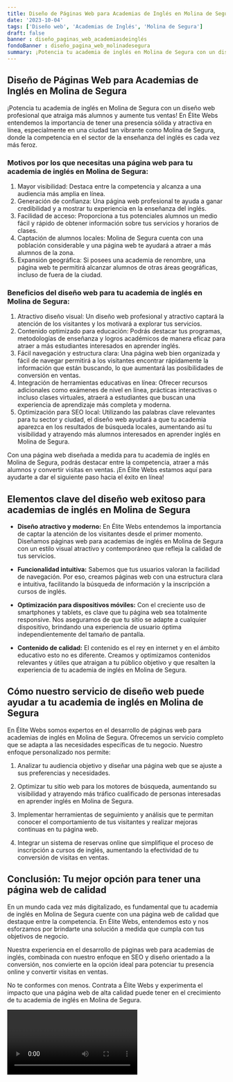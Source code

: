 ```yaml
---
title: Diseño de Páginas Web para Academias de Inglés en Molina de Segura
date: '2023-10-04'
tags: ['Diseño web', 'Academias de Inglés', 'Molina de Segura']
draft: false
banner : diseño_paginas_web_academiasdeinglés
fondoBanner : diseño_pagina_web_molinadesegura
summary: ¡Potencia tu academia de inglés en Molina de Segura con un diseño web profesional que atraiga más alumnos y aumente tus ventas! En Élite Webs entendemos la importancia de tener una presencia sólida y atractiva en línea, especialmente en una ciudad tan vibrante como Molina de Segura, donde la competencia en el sector de la enseñanza del inglés es cada vez más feroz.
---
```


## Diseño de Páginas Web para Academias de Inglés en Molina de Segura

¡Potencia tu academia de inglés en Molina de Segura con un diseño web profesional que atraiga más alumnos y aumente tus ventas! En Élite Webs entendemos la importancia de tener una presencia sólida y atractiva en línea, especialmente en una ciudad tan vibrante como Molina de Segura, donde la competencia en el sector de la enseñanza del inglés es cada vez más feroz.

### Motivos por los que necesitas una página web para tu academia de inglés en Molina de Segura:

1. Mayor visibilidad: Destaca entre la competencia y alcanza a una audiencia más amplia en línea.
2. Generación de confianza: Una página web profesional te ayuda a ganar credibilidad y a mostrar tu experiencia en la enseñanza del inglés.
3. Facilidad de acceso: Proporciona a tus potenciales alumnos un medio fácil y rápido de obtener información sobre tus servicios y horarios de clases.
4. Captación de alumnos locales: Molina de Segura cuenta con una población considerable y una página web te ayudará a atraer a más alumnos de la zona.
5. Expansión geográfica: Si posees una academia de renombre, una página web te permitirá alcanzar alumnos de otras áreas geográficas, incluso de fuera de la ciudad.

### Beneficios del diseño web para tu academia de inglés en Molina de Segura:

1. Atractivo diseño visual: Un diseño web profesional y atractivo captará la atención de los visitantes y los motivará a explorar tus servicios.
2. Contenido optimizado para educación: Podrás destacar tus programas, metodologías de enseñanza y logros académicos de manera eficaz para atraer a más estudiantes interesados en aprender inglés.
3. Fácil navegación y estructura clara: Una página web bien organizada y fácil de navegar permitirá a los visitantes encontrar rápidamente la información que están buscando, lo que aumentará las posibilidades de conversión en ventas.
4. Integración de herramientas educativas en línea: Ofrecer recursos adicionales como exámenes de nivel en línea, prácticas interactivas o incluso clases virtuales, atraerá a estudiantes que buscan una experiencia de aprendizaje más completa y moderna.
5. Optimización para SEO local: Utilizando las palabras clave relevantes para tu sector y ciudad, el diseño web ayudará a que tu academia aparezca en los resultados de búsqueda locales, aumentando así tu visibilidad y atrayendo más alumnos interesados en aprender inglés en Molina de Segura.

Con una página web diseñada a medida para tu academia de inglés en Molina de Segura, podrás destacar entre la competencia, atraer a más alumnos y convertir visitas en ventas. ¡En Élite Webs estamos aquí para ayudarte a dar el siguiente paso hacia el éxito en línea!

<GifSeo />

<Cta />

## Elementos clave del diseño web exitoso para academias de inglés en Molina de Segura

- **Diseño atractivo y moderno:** En Élite Webs entendemos la importancia de captar la atención de los visitantes desde el primer momento. Diseñamos páginas web para academias de inglés en Molina de Segura con un estilo visual atractivo y contemporáneo que refleja la calidad de tus servicios.

- **Funcionalidad intuitiva:** Sabemos que tus usuarios valoran la facilidad de navegación. Por eso, creamos páginas web con una estructura clara e intuitiva, facilitando la búsqueda de información y la inscripción a cursos de inglés.

- **Optimización para dispositivos móviles:** Con el creciente uso de smartphones y tablets, es clave que tu página web sea totalmente responsive. Nos aseguramos de que tu sitio se adapte a cualquier dispositivo, brindando una experiencia de usuario óptima independientemente del tamaño de pantalla.

- **Contenido de calidad:** El contenido es el rey en internet y en el ámbito educativo esto no es diferente. Creamos y optimizamos contenidos relevantes y útiles que atraigan a tu público objetivo y que resalten la experiencia de tu academia de inglés en Molina de Segura.

## Cómo nuestro servicio de diseño web puede ayudar a tu academia de inglés en Molina de Segura

En Élite Webs somos expertos en el desarrollo de páginas web para academias de inglés en Molina de Segura. Ofrecemos un servicio completo que se adapta a las necesidades específicas de tu negocio. Nuestro enfoque personalizado nos permite:

1. Analizar tu audiencia objetivo y diseñar una página web que se ajuste a sus preferencias y necesidades.

2. Optimizar tu sitio web para los motores de búsqueda, aumentando su visibilidad y atrayendo más tráfico cualificado de personas interesadas en aprender inglés en Molina de Segura.

3. Implementar herramientas de seguimiento y análisis que te permitan conocer el comportamiento de tus visitantes y realizar mejoras continuas en tu página web.

4. Integrar un sistema de reservas online que simplifique el proceso de inscripción a cursos de inglés, aumentando la efectividad de tu conversión de visitas en ventas.

## Conclusión: Tu mejor opción para tener una página web de calidad

En un mundo cada vez más digitalizado, es fundamental que tu academia de inglés en Molina de Segura cuente con una página web de calidad que destaque entre la competencia. En Élite Webs, entendemos esto y nos esforzamos por brindarte una solución a medida que cumpla con tus objetivos de negocio.

Nuestra experiencia en el desarrollo de páginas web para academias de inglés, combinada con nuestro enfoque en SEO y diseño orientado a la conversión, nos convierte en la opción ideal para potenciar tu presencia online y convertir visitas en ventas.

No te conformes con menos. Contrata a Élite Webs y experimenta el impacto que una página web de alta calidad puede tener en el crecimiento de tu academia de inglés en Molina de Segura.

<Video />

<CtaBot job='Academias de Inglés' city='Molina de Segura'/>

<Gmaps query='Molina de Segura+españa+maps' />